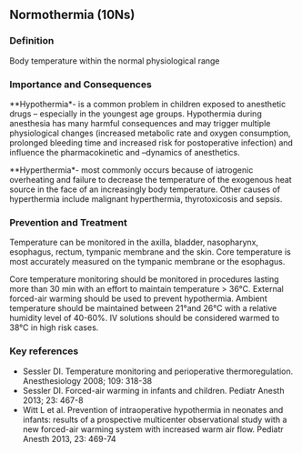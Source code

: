 ## Normothermia (10Ns)

### Definition
Body temperature within the normal physiological range

### Importance and Consequences

**Hypothermia*- is a common problem in children exposed to anesthetic drugs -- especially in the youngest age groups. Hypothermia during anesthesia has many harmful consequences and may trigger multiple physiological changes (increased metabolic rate and oxygen consumption, prolonged bleeding time and increased risk for postoperative infection) and influence the pharmacokinetic and --dynamics of anesthetics.

**Hyperthermia*- most commonly occurs because of iatrogenic overheating and failure to decrease the temperature of the exogenous heat source in the face of an increasingly body temperature. Other causes of hyperthermia include malignant hyperthermia, thyrotoxicosis and sepsis.

### Prevention and Treatment
Temperature can be monitored in the axilla, bladder, nasopharynx, esophagus, rectum, tympanic membrane and the skin. Core temperature is most accurately measured on the tympanic membrane or the esophagus.

Core temperature monitoring should be monitored in procedures lasting more than 30 min with an effort to maintain temperature \> 36°C. External forced-air warming should be used to prevent hypothermia. Ambient temperature should be maintained between 21°and 26°C with a relative humidity level of 40-60%. IV solutions should be considered warmed to 38°C in high risk cases.

### Key references
- Sessler DI. Temperature monitoring and perioperative thermoregulation. Anesthesiology 2008; 109: 318-38
- Sessler DI. Forced-air warming in infants and children. Pediatr Anesth 2013; 23: 467-8
- Witt L et al. Prevention of intraoperative hypothermia in neonates and infants: results of a prospective multicenter observational study with a new forced-air warming system with increased warm air flow. Pediatr Anesth 2013, 23: 469-74

